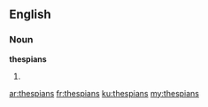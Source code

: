 ==English==

===Noun===
'''thespians'''

# {{plural of|[[thespian]]}}

[[ar:thespians]]
[[fr:thespians]]
[[ku:thespians]]
[[my:thespians]]
